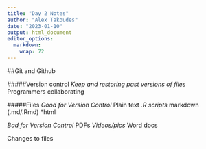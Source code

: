 ```yaml
---
title: "Day 2 Notes"
author: "Alex Takoudes"
date: "2023-01-10"
output: html_document
editor_options: 
  markdown: 
    wrap: 72
---
```


##Git and Github

#####Version control 
*Keep and restoring past versions of files
*Programmers collaborating

#####Files 
*Good for Version Control
*Plain text 
*.R scripts
*markdown (.md/.Rmd)
*html

*Bad for Version Control
*PDFs 
*Videos/pics
*Word docs

Changes to files